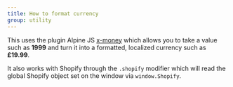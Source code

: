 ```yaml
---
title: How to format currency
group: utility
---
```


This uses the plugin Alpine JS [x-money](https://github.com/markmead/alpinejs-money) which allows you to take a value such as **1999** and turn it into a formatted, localized currency such as **£19.99**.

It also works with Shopify through the `.shopify` modifier which will read the global Shopify object set on the window via `window.Shopify`.

